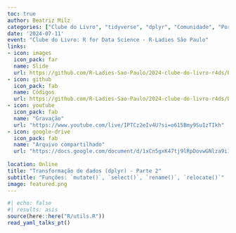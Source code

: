 ```yaml
---
toc: true
author: Beatriz Milz
categories: ["Clube do Livro", "tidyverse", "dplyr", "Comunidade", "Português"]
date: '2024-07-11'
event: "Clube do Livro: R for Data Science - R-Ladies São Paulo"
links:
- icon: images
  icon_pack: far
  name: Slide
  url: https://github.com/R-Ladies-Sao-Paulo/2024-clube-do-livro-r4ds/blob/main/encontro_5/slide-encontro-5.pdf
- icon: github
  icon_pack: fab
  name: Códigos
  url: https://github.com/R-Ladies-Sao-Paulo/2024-clube-do-livro-r4ds/blob/main/encontro_5/02-encontro-11-07.R
- icon: youtube
  icon_pack: fab
  name: "Gravação"
  url: "https://www.youtube.com/live/IPTCz2eIv4U?si=o615Bmy9SuIzTIkh"
- icon: google-drive
  icon_pack: fab
  name: "Arquivo compartilhado"
  url: "https://docs.google.com/document/d/1xCn5gxK47tj9lRpDovwGNlza9i1FX2VBixo1V7VtUUs/edit?usp=sharing"
  
location: Online
title: "Transformação de dados (dplyr) - Parte 2"
subtitle: "Funções: `mutate()`, `select()`, `rename()`, `relocate()`"
image: featured.png
---
```


```r
#| echo: false
#| results: asis
source(here::here("R/utils.R"))
read_yaml_talks_pt()
```
